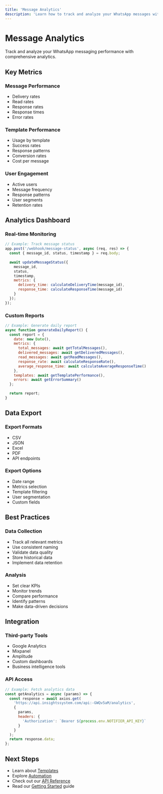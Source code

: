 ```yaml
---
title: 'Message Analytics'
description: 'Learn how to track and analyze your WhatsApp messages with Notifier by WhatsAble'
---
```


# Message Analytics

Track and analyze your WhatsApp messaging performance with comprehensive analytics.

## Key Metrics

### Message Performance
- Delivery rates
- Read rates
- Response rates
- Response times
- Error rates

### Template Performance
- Usage by template
- Success rates
- Response patterns
- Conversion rates
- Cost per message

### User Engagement
- Active users
- Message frequency
- Response patterns
- User segments
- Retention rates

## Analytics Dashboard

### Real-time Monitoring
```javascript
// Example: Track message status
app.post('/webhook/message-status', async (req, res) => {
  const { message_id, status, timestamp } = req.body;
  
  await updateMessageStatus({
    message_id,
    status,
    timestamp,
    metrics: {
      delivery_time: calculateDeliveryTime(message_id),
      response_time: calculateResponseTime(message_id)
    }
  });
});
```

### Custom Reports
```javascript
// Example: Generate daily report
async function generateDailyReport() {
  const report = {
    date: new Date(),
    metrics: {
      total_messages: await getTotalMessages(),
      delivered_messages: await getDeliveredMessages(),
      read_messages: await getReadMessages(),
      response_rate: await calculateResponseRate(),
      average_response_time: await calculateAverageResponseTime()
    },
    templates: await getTemplatePerformance(),
    errors: await getErrorSummary()
  };
  
  return report;
}
```

## Data Export

### Export Formats
- CSV
- JSON
- Excel
- PDF
- API endpoints

### Export Options
- Date range
- Metrics selection
- Template filtering
- User segmentation
- Custom fields

## Best Practices

### Data Collection
- Track all relevant metrics
- Use consistent naming
- Validate data quality
- Store historical data
- Implement data retention

### Analysis
- Set clear KPIs
- Monitor trends
- Compare performance
- Identify patterns
- Make data-driven decisions

## Integration

### Third-party Tools
- Google Analytics
- Mixpanel
- Amplitude
- Custom dashboards
- Business intelligence tools

### API Access
```javascript
// Example: Fetch analytics data
const getAnalytics = async (params) => {
  const response = await axios.get(
    'https://api.insightssystem.com/api:-GWQv5aM/analytics',
    {
      params,
      headers: {
        'Authorization': `Bearer ${process.env.NOTIFIER_API_KEY}`
      }
    }
  );
  return response.data;
};
```

## Next Steps

- Learn about [Templates](/guides/notifier/advanced/templates)
- Explore [Automation](/guides/notifier/advanced/automation)
- Check out our [API Reference](/api-reference/notifier)
- Read our [Getting Started](/guides/notifier/getting-started) guide 
